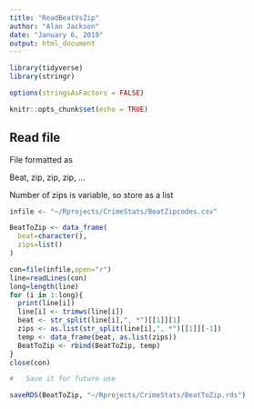 ```yaml
---
title: "ReadBeatVsZip"
author: "Alan Jackson"
date: "January 6, 2019"
output: html_document
---
```


```r
library(tidyverse)
library(stringr)

options(stringsAsFactors = FALSE)

knitr::opts_chunk$set(echo = TRUE)
```

## Read file

File formatted as

Beat, zip, zip, zip, ...

Number of zips is variable, so store as a list

```r

infile <- "~/Rprojects/CrimeStats/BeatZipcodes.csv"

BeatToZip <- data_frame(
  beat=character(),
  zips=list()
)

con=file(infile,open="r")
line=readLines(con) 
long=length(line)
for (i in 1:long){
  print(line[i])
  line[i] <- trimws(line[i])
  beat <- str_split(line[i],", *")[[1]][1]
  zips <- as.list(str_split(line[i],", *")[[1]][-1])
  temp <- data_frame(beat, as.list(zips))
  BeatToZip <- rbind(BeatToZip, temp)
}
close(con)

#   Save it for future use

saveRDS(BeatToZip, "~/Rprojects/CrimeStats/BeatToZip.rds")

```

